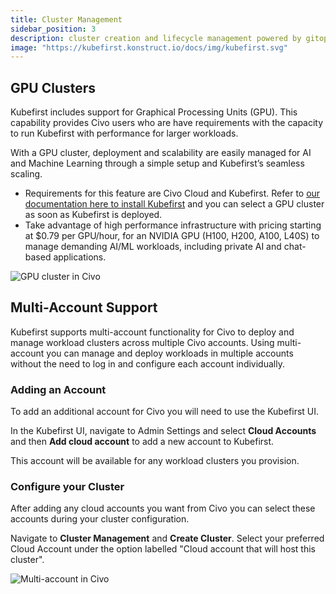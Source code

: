 ```yaml
---
title: Cluster Management
sidebar_position: 3
description: cluster creation and lifecycle management powered by gitops
image: "https://kubefirst.konstruct.io/docs/img/kubefirst.svg"
---
```



<CLUSTERS />

## GPU Clusters

Kubefirst includes support for Graphical Processing Units (GPU). This capability provides Civo users who are have requirements with the capacity to run Kubefirst with performance for larger workloads.

With a GPU cluster, deployment and scalability are easily managed for AI and Machine Learning through a simple setup and Kubefirst’s seamless scaling.

- Requirements for this feature are Civo Cloud and Kubefirst. Refer to [our documentation here to install Kubefirst](./install/cli.mdx)  and you can select a GPU cluster as soon as Kubefirst is deployed.
- Take advantage of high performance infrastructure with pricing starting at $0.79 per GPU/hour, for an NVIDIA GPU (H100, H200, A100, L40S) to manage demanding AI/ML workloads, including private AI and chat-based applications.

![GPU cluster in Civo](../../../docs/img/civo/gpu-cluster.png)

## Multi-Account Support

Kubefirst supports multi-account functionality for Civo to deploy and manage workload clusters across multiple Civo accounts. Using multi-account you can manage and deploy workloads in multiple accounts without the need to log in and configure each account individually.

### Adding an Account

To add an additional account for Civo you will need to use the Kubefirst UI.

In the Kubefirst UI, navigate to Admin Settings and select **Cloud Accounts** and then **Add cloud account** to add a new account to Kubefirst.

This account will be available for any workload clusters you provision.

### Configure your Cluster

After adding any cloud accounts you want from Civo you can select these accounts during your cluster configuration.

Navigate to **Cluster Management** and **Create Cluster**. Select your preferred Cloud Account under the option labelled "Cloud account that will host this cluster".

![Multi-account in Civo](../../img/civo/multiaccount-civo.png)
